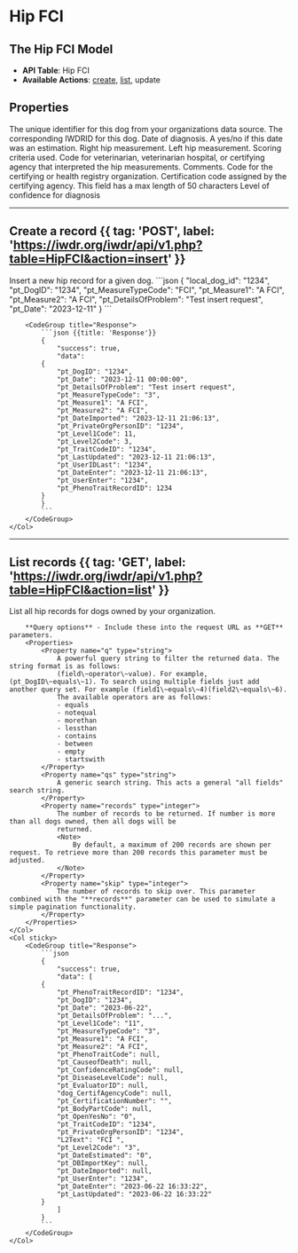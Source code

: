 

# Hip FCI

## The Hip FCI Model
- **API Table**: Hip FCI
- **Available Actions**: [create](#create-a-record), [list](#list-records), update

## Properties
<Properties>
    <Property name="local_dog_id" type="integer" required>
        The unique identifier for this dog from your organizations data source.
    </Property>
    <Property name="pt_DogID" type="integer" required>
        The corresponding IWDRID for this dog.
    </Property>
    <Property name="pt_Date" type="datetime">
        Date of diagnosis.
    </Property>
    <Property name="pt_DateEstimated" type="boolean">
        A yes/no if this date was an estimation.
    </Property>
    <Property name="pt_Measure1" type="string" required>
        Right hip measurement.
    </Property>
    <Property name="pt_Measure2" type="string" required>
        Left hip measurement.
    </Property>
    <Property name="pt_MeasureTypeCode" type="integer" required>
        Scoring criteria used.
        <MeasureTypeCodeDataTable />
    </Property>
    <Property name="pt_EvaluatorID" type="integer">
        Code for veterinarian, veterinarian hospital, or certifying agency that interpreted the hip measurements.
        <EvaluatorIDDataTable />
    </Property>
    <Property name="pt_DetailsOfProblem" type="string">
        Comments.
    </Property>
    <Property name="dog_CertifAgencyCode" type="integer">
        Code for the certifying or health registry organization.
        <CertifAgencyCodeDataTable />
    </Property>
    <Property name="pt_CertificationNumber" type="string">
        Certification code assigned by the certifying agency.
        <Note>
            This field has a max length of 50 characters
        </Note>
    </Property>
    <Property name="pt_ConfidenceRatingCode" type="integer">
        Level of confidence for diagnosis
        <ConfidenceRatingCodeDataTable />
    </Property>
</Properties>

---

## Create a record {{ tag: 'POST', label: 'https://iwdr.org/iwdr/api/v1.php?table=HipFCI&action=insert' }}

<Row>
    <Col>
        Insert a new hip record for a given dog.
    </Col>
    <Col sticky>
        <CodeGroup title="Request Body">
            ```json
            {
                "local_dog_id": "1234",
                "pt_DogID": "1234",
                "pt_MeasureTypeCode": "FCI",
                "pt_Measure1": "A FCI",
                "pt_Measure2": "A FCI",
                "pt_DetailsOfProblem": "Test insert request",
                "pt_Date": "2023-12-11"
            }
            ```
        </CodeGroup>

        <CodeGroup title="Response">
            ```json {{title: 'Response'}}
            {
                "success": true,
                "data":
            {
                "pt_DogID": "1234",
                "pt_Date": "2023-12-11 00:00:00",
                "pt_DetailsOfProblem": "Test insert request",
                "pt_MeasureTypeCode": "3",
                "pt_Measure1": "A FCI",
                "pt_Measure2": "A FCI",
                "pt_DateImported": "2023-12-11 21:06:13",
                "pt_PrivateOrgPersonID": "1234",
                "pt_Level1Code": 11,
                "pt_Level2Code": 3,
                "pt_TraitCodeID": "1234",
                "pt_LastUpdated": "2023-12-11 21:06:13",
                "pt_UserIDLast": "1234",
                "pt_DateEnter": "2023-12-11 21:06:13",
                "pt_UserEnter": "1234",
                "pt_PhenoTraitRecordID": 1234
            }
            }
            ```
        </CodeGroup>
    </Col>
</Row>

---

## List records {{ tag: 'GET', label: 'https://iwdr.org/iwdr/api/v1.php?table=HipFCI&action=list' }}

<Row>
    <Col>
        List all hip records for dogs owned by your organization.

        **Query options** - Include these into the request URL as **GET** parameters.
        <Properties>
            <Property name="q" type="string">
                A powerful query string to filter the returned data. The string format is as follows:
                (field\~operator\~value). For example, (pt_DogID\~equals\~1). To search using multiple fields just add another query set. For example (field1\~equals\~4)(field2\~equals\~6).
                The available operators are as follows:
                - equals
                - notequal
                - morethan
                - lessthan
                - contains
                - between
                - empty
                - startswith
            </Property>
            <Property name="qs" type="string">
                A generic search string. This acts a general "all fields" search string.
            </Property>
            <Property name="records" type="integer">
                The number of records to be returned. If number is more than all dogs owned, then all dogs will be
                returned.
                <Note>
                    By default, a maximum of 200 records are shown per request. To retrieve more than 200 records this parameter must be adjusted.
                </Note>
            </Property>
            <Property name="skip" type="integer">
                The number of records to skip over. This parameter combined with the "**records**" parameter can be used to simulate a simple pagination functionality.
            </Property>
        </Properties>
    </Col>
    <Col sticky>
        <CodeGroup title="Response">
            ```json
            {
                "success": true,
                "data": [
            {
                "pt_PhenoTraitRecordID": "1234",
                "pt_DogID": "1234",
                "pt_Date": "2023-06-22",
                "pt_DetailsOfProblem": "...",
                "pt_Level1Code": "11",
                "pt_MeasureTypeCode": "3",
                "pt_Measure1": "A FCI",
                "pt_Measure2": "A FCI",
                "pt_PhenoTraitCode": null,
                "pt_CauseofDeath": null,
                "pt_ConfidenceRatingCode": null,
                "pt_DiseaseLevelCode": null,
                "pt_EvaluatorID": null,
                "dog_CertifAgencyCode": null,
                "pt_CertificationNumber": "",
                "pt_BodyPartCode": null,
                "pt_OpenYesNo": "0",
                "pt_TraitCodeID": "1234",
                "pt_PrivateOrgPersonID": "1234",
                "L2Text": "FCI ",
                "pt_Level2Code": "3",
                "pt_DateEstimated": "0",
                "pt_DBImportKey": null,
                "pt_DateImported": null,
                "pt_UserEnter": "1234",
                "pt_DateEnter": "2023-06-22 16:33:22",
                "pt_LastUpdated": "2023-06-22 16:33:22"
            }
                ]
            }
            ```
        </CodeGroup>
    </Col>
</Row>
